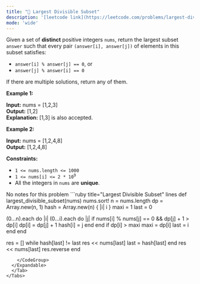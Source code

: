 ```yaml
---
title: "🧀 Largest Divisible Subset"
description: '[leetcode link](https://leetcode.com/problems/largest-divisible-subset/description/)'
mode: 'wide'
---
```

<Tabs>
  <Tab title="Question" icon="circle-question" iconType="regular">
    <Card>
      <p>Given a set of <strong>distinct</strong> positive integers <code>nums</code>, return the largest subset <code>answer</code> such that every pair <code>(answer[i], answer[j])</code> of elements in this subset satisfies:</p>  <ul>  <li><code>answer[i] % answer[j] == 0</code>, or</li>  <li><code>answer[j] % answer[i] == 0</code></li> </ul>  <p>If there are multiple solutions, return any of them.</p>   <p><strong class="example">Example 1:</strong></p>   <strong>Input:</strong> nums = [1,2,3] <br/> <strong>Output:</strong> [1,2] <br/> <strong>Explanation:</strong> [1,3] is also accepted.   <p><strong class="example">Example 2:</strong></p>   <strong>Input:</strong> nums = [1,2,4,8] <br/> <strong>Output:</strong> [1,2,4,8]    <p><strong>Constraints:</strong></p>  <ul>  <li><code>1 &lt;= nums.length &lt;= 1000</code></li>  <li><code>1 &lt;= nums[i] &lt;= 2 * 10<sup>9</sup></code></li>  <li>All the integers in <code>nums</code> are <strong>unique</strong>.</li> </ul> 
    </Card>
  </Tab>
  <Tab title="Solution" icon="lightbulb" iconType="regular" >
    <Card>
      No notes for this problem
</Card>
  <Expandable title="code">
    <CodeGroup dropdown>
```ruby title="Largest Divisible Subset" lines
def largest_divisible_subset(nums)
  nums.sort!
  n = nums.length
  dp = Array.new(n, 1)
  hash = Array.new(n) { |i| i }
  maxi = 1
  last = 0

  (0...n).each do |i|
    (0...i).each do |j|
      if nums[i] % nums[j] == 0 && dp[j] + 1 > dp[i]
        dp[i] = dp[j] + 1
        hash[i] = j
      end
    end
    if dp[i] > maxi
      maxi = dp[i]
      last = i
    end
  end

  res = []
  while hash[last] != last
    res << nums[last]
    last = hash[last]
  end
  res << nums[last]
  res.reverse
end

```
    </CodeGroup>
  </Expandable>
  </Tab>
</Tabs>